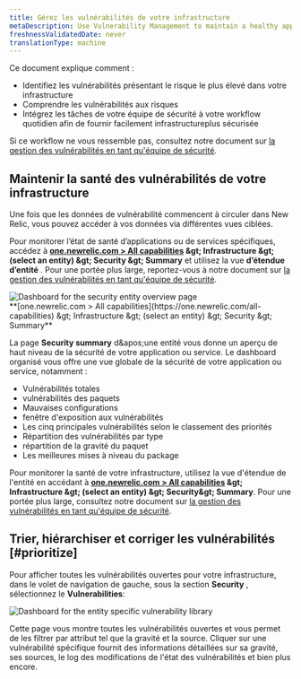 ```yaml
---
title: Gérez les vulnérabilités de votre infrastructure
metaDescription: Use Vulnerability Management to maintain a healthy application and remediate vulnerabilities as a developer.
freshnessValidatedDate: never
translationType: machine
---
```


Ce document explique comment :

* Identifiez les vulnérabilités présentant le risque le plus élevé dans votre infrastructure
* Comprendre les vulnérabilités aux risques
* Intégrez les tâches de votre équipe de sécurité à votre workflow quotidien afin de fournir facilement infrastructureplus sécurisée

Si ce workflow ne vous ressemble pas, consultez notre document sur [la gestion des vulnérabilités en tant qu&apos;équipe de sécurité](/docs/vulnerability-management/security-workflow).

## Maintenir la santé des vulnérabilités de votre infrastructure

Une fois que les données de vulnérabilité commencent à circuler dans New Relic, vous pouvez accéder à vos données via différentes vues ciblées.

Pour monitorer l’état de santé d’applications ou de services spécifiques, accédez à <DNT>**[one.newrelic.com &gt; All capabilities](https://one.newrelic.com/all-capabilities) &amp;gt; Infrastructure &amp;gt; (select an entity) &amp;gt; Security &amp;gt; Summary**</DNT> et utilisez la vue **d’étendue d’entité** . Pour une portée plus large, reportez-vous à notre document sur [la gestion des vulnérabilités en tant qu&apos;équipe de sécurité](/docs/vulnerability-management/security-workflow).

<img title="Entity overview" alt="Dashboard for the security entity overview page" src="/images/security_infra_entity_overview.webp" />

<figcaption>
  <DNT>
    **[one.newrelic.com &gt; All capabilities](https://one.newrelic.com/all-capabilities) &amp;gt; Infrastructure &amp;gt; (select an entity) &amp;gt; Security &amp;gt; Summary**
  </DNT>
</figcaption>

La page **Security summary** d&amp;apos;une entité vous donne un aperçu de haut niveau de la sécurité de votre application ou service. Le dashboard organisé vous offre une vue globale de la sécurité de votre application ou service, notamment :

* Vulnérabilités totales
* vulnérabilités des paquets
* Mauvaises configurations
* fenêtre d&apos;exposition aux vulnérabilités
* Les cinq principales vulnérabilités selon le classement des priorités
* Répartition des vulnérabilités par type
* répartition de la gravité du paquet
* Les meilleures mises à niveau du package

Pour monitorer la santé de votre infrastructure, utilisez la vue d&apos;étendue de l&apos;entité en accédant à <DNT>**[one.newrelic.com &gt; All capabilities](https://one.newrelic.com/all-capabilities) &amp;gt; Infrastructure &amp;gt; (select an entity) &amp;gt; Security&amp;gt; Summary**</DNT>. Pour une portée plus large, consultez notre document sur [la gestion des vulnérabilités en tant qu&apos;équipe de sécurité](/docs/vulnerability-management/security-workflow).

## Trier, hiérarchiser et corriger les vulnérabilités [#prioritize]

Pour afficher toutes les vulnérabilités ouvertes pour votre infrastructure, dans le volet de navigation de gauche, sous la section **Security** , sélectionnez le <DNT>**Vulnerabilities**</DNT>:

<img title="Vulnerability library" alt="Dashboard for the entity specific vulnerability library" src="/images/infra_vulnLibrary.webp" />

Cette page vous montre toutes les vulnérabilités ouvertes et vous permet de les filtrer par attribut tel que la gravité et la source. Cliquer sur une vulnérabilité spécifique fournit des informations détaillées sur sa gravité, ses sources, le log des modifications de l&apos;état des vulnérabilités et bien plus encore.